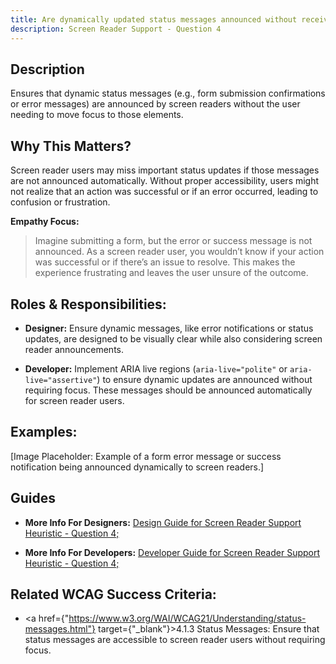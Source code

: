 ```yaml
---
title: Are dynamically updated status messages announced without receiving visual focus?
description: Screen Reader Support - Question 4
---
```


## Description

Ensures that dynamic status messages (e.g., form submission confirmations or error messages) are announced by screen readers without the user needing to move focus to those elements.

## Why This Matters?

Screen reader users may miss important status updates if those messages are not announced automatically. Without proper accessibility, users might not realize that an action was successful or if an error occurred, leading to confusion or frustration.

**Empathy Focus:**
> Imagine submitting a form, but the error or success message is not announced. As a screen reader user, you wouldn’t know if your action was successful or if there’s an issue to resolve. This makes the experience frustrating and leaves the user unsure of the outcome.

## Roles & Responsibilities:

- **Designer:** Ensure dynamic messages, like error notifications or status updates, are designed to be visually clear while also considering screen reader announcements.

- **Developer:** Implement ARIA live regions (`aria-live="polite"` or `aria-live="assertive"`) to ensure dynamic updates are announced without requiring focus. These messages should be announced automatically for screen reader users.

## Examples:

[Image Placeholder: Example of a form error message or success notification being announced dynamically to screen readers.]

## Guides

- **More Info For Designers:** <a href="/docs/design-guide/screen-reader-support/question-4">Design Guide for Screen Reader Support Heuristic - Question 4;</a>

- **More Info For Developers:** <a href="/docs/developer-guide/screen-reader-support/question-4">Developer Guide for Screen Reader Support Heuristic - Question 4;</a>

## Related WCAG Success Criteria:

- <a href={"https://www.w3.org/WAI/WCAG21/Understanding/status-messages.html"} target={"_blank"}>4.1.3 Status Messages</a>: Ensure that status messages are accessible to screen reader users without requiring focus.
